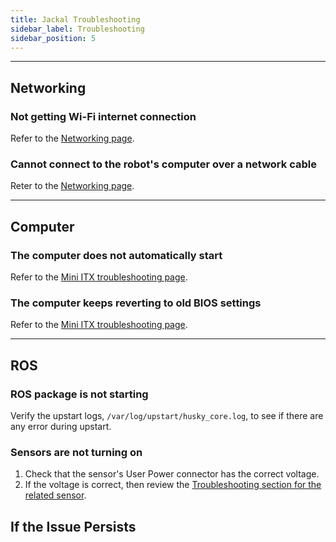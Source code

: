 ```yaml
---
title: Jackal Troubleshooting
sidebar_label: Troubleshooting
sidebar_position: 5
---
```



<ComponentIntroductionJackal />

<ComponentSupportIntroduction />

---

## Networking

### Not getting Wi-Fi internet connection

Refer to the [Networking page](/docs/software/networking).

### Cannot connect to the robot's computer over a network cable

Reter to the [Networking page](/docs/software/networking).

---

## Computer

### The computer does not automatically start

Refer to the [Mini ITX troubleshooting page](/docs/add-ons/computers/mini_itx).

### The computer keeps reverting to old BIOS settings

Refer to the [Mini ITX troubleshooting page](/docs/add-ons/computers/mini_itx).

---

## ROS

### ROS package is not starting

Verify the upstart logs, `/var/log/upstart/husky_core.log`, to see if there are any error during upstart.

### Sensors are not turning on

1.  Check that the sensor's User Power connector has the correct voltage.
2.  If the voltage is correct, then review the [Troubleshooting section for the related sensor](/docs/add-ons/sensors).

## If the Issue Persists

<Support />
